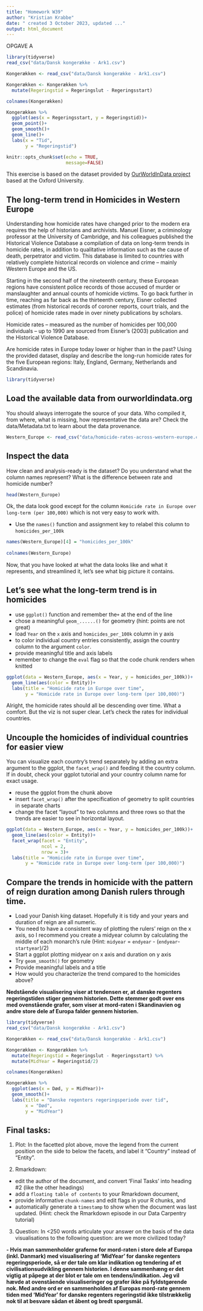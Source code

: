 ```yaml
---
title: "Homework W39"
author: "Kristian Krabbe"
date: " created 3 October 2023, updated ..."
output: html_document
---
```

OPGAVE A
```r
library(tidyverse)
read_csv("data/Dansk kongerække - Ark1.csv")

Kongerækken <- read_csv("data/Dansk kongerække - Ark1.csv")

Kongerækken <- Kongerækken %>%
  mutate(Regeringstid = Regeringslut - Regeringsstart)

colnames(Kongerækken)

Kongerækken %>% 
  ggplot(aes(x = Regeringsstart, y = Regeringstid))+
  geom_point()+
  geom_smooth()+
  geom_line()+
  labs(x = "Tid",
       y = "Regeringstid")
```

```r
knitr::opts_chunk$set(echo = TRUE,
                      message=FALSE)
```
This exercise is based on the dataset provided by [OurWorldInData project](https://ourworldindata.org/homicides) based at the Oxford University.

## The long-term trend in Homicides in Western Europe

Understanding how homicide rates have changed prior to the modern era requires the help of historians and archivists. Manuel Eisner, a criminology professor at the University of Cambridge, and his colleagues published the Historical Violence Database \href{https://cjrc.osu.edu/research/interdisciplinary/hvd}: a compilation of data on long-term trends in homicide rates, in addition to qualitative information such as the cause of death, perpetrator and victim. This database is limited to countries with relatively complete historical records on violence and crime – mainly Western Europe and the US.

Starting in the second half of the nineteenth century, these European regions have consistent police records of those accused of murder or manslaughter and annual counts of homicide victims. To go back further in time, reaching as far back as the thirteenth century, Eisner collected estimates (from historical records of coroner reports, court trials, and the police) of homicide rates made in over ninety publications by scholars.

Homicide rates – measured as the number of homicides per 100,000 individuals – up to 1990 are sourced from Eisner’s (2003) publication and the Historical Violence Database. 

Are homicide rates in Europe today lower or higher than in the past? Using the provided dataset, display and describe the long-run homicide rates for the five European regions: Italy, England, Germany, Netherlands and Scandinavia.

```r
library(tidyverse)
```

## Load the available data from ourworldindata.org

You should always interrogate the source of your data. Who compiled it, from where, what is missing, how representative the data are? Check the data/Metadata.txt to learn about the data provenance.

```r
Western_Europe <- read_csv("data/homicide-rates-across-western-europe.csv")
```

## Inspect the data

How clean and analysis-ready is the dataset? Do you understand what the column names represent? What is the difference between rate and homicide number?

```r
head(Western_Europe)
```

Ok, the data look good except for the column `Homicide rate in Europe over long-term (per 100,000)` which is not very easy to work with.

- Use the `names()` function and assignment key to relabel this column to `homicides_per_100k` 

```r
names(Western_Europe)[4] = "homicides_per_100k" 
  
colnames(Western_Europe)
```

Now, that you have looked at what the data looks like and what it represents, and streamlined it, let's see what big picture it contains.

## Let's see what the long-term trend is in homicides

- use `ggplot()` function and remember the`+` at the end of the line
- chose a meaningful `geom_......()`  for geometry (hint: points are not great)
- load `Year` on the `x` axis and `homicides_per_100k` column in y axis
- to color individual country entries consistently, assign the country column to the argument `color`.
- provide meaningful title and axis labels
- remember to change the `eval` flag so that the code chunk renders when knitted 

```r
ggplot(data = Western_Europe, aes(x = Year, y = homicides_per_100k))+
  geom_line(aes(color = Entity))+
  labs(title = "Homicide rate in Europe over time",
       y = "Homicide rate in Europe over long-term (per 100,000)")
```
Alright, the homicide rates should all be descending over time. What a comfort. But the viz is not super clear. Let's check the rates for individual countries.

## Uncouple the homicides of individual countries for easier view

You can visualize each country's trend separately by adding an extra argument to the ggplot, the `facet_wrap()` and feeding it the country column. If in doubt, check your ggplot tutorial and your country column name for exact usage.

- reuse the ggplot from the chunk above
- insert `facet_wrap()` after the specification of geometry to split countries in separate charts
- change the facet "layout" to two columns and three rows so that the trends are easier to see in horizontal layout. 


```r
ggplot(data = Western_Europe, aes(x = Year, y = homicides_per_100k))+
  geom_line(aes(color = Entity))+
  facet_wrap(facet = "Entity",
             ncol = 2,
             nrow = 3)+
  labs(title = "Homicide rate in Europe over time",
       y = "Homicide rate in Europe over long-term (per 100,000)")
```

## Compare the trends in homicide with the pattern of reign duration among Danish rulers through time.

- Load your Danish king dataset. Hopefully it is tidy and your years and duration of reign are all numeric.
- You need to have a consistent way of plotting the rulers' reign on the x axis, so I recommend you create a midyear column by calculating the middle of each monarch's rule (Hint: `midyear` = `endyear` - (`endyear`-`startyear`)/2)
- Start a ggplot plotting midyear on x axis and duration on y axis
- Try `geom_smooth()` for geometry 
- Provide meaningful labels and a title
- How would you characterize the trend compared to the homicides above?

**Nedstående visualisering viser at tendensen er, at danske regenters regeringstiden stiger gennem historien. Dette stemmer godt over ens med ovenstående grafer, som viser at mord-raten i Skandinavien og andre store dele af Europa falder gennem historien.**
```r
library(tidyverse)
read_csv("data/Dansk kongerække - Ark1.csv")

Kongerækken <- read_csv("data/Dansk kongerække - Ark1.csv")

Kongerækken <- Kongerækken %>%
  mutate(Regeringstid = Regeringslut - Regeringsstart) %>% 
  mutate(MidYear = Regeringstid/2)

colnames(Kongerækken)

Kongerækken %>% 
  ggplot(aes(x = Død, y = MidYear))+
  geom_smooth()+
  labs(title = "Danske regenters regeringsperiode over tid",
       x = "Død",
       y = "MidYear")
```


## Final tasks:

1) Plot: In the facetted plot above, move the legend from the current position on the side to below the facets, and label it "Country" instead of "Entity".

2) Rmarkdown: 

  - edit the author of the document, and convert 'Final Tasks' into heading #2 (like the other headings) 
  - add a `floating table of contents` to your Rmarkdown document, 
  - provide informative `chunk-names` and edit flags in your R chunks, and
  - automatically generate a `timestamp` to show when the document was last updated. (Hint: check the Rmarkdown episode in our Data Carpentry tutorial)

3) Question: In <250 words articulate your answer on the basis of the data visualisations to the following question: are we more civilized today?

**- Hvis man sammenholder graferne for mord-raten i store dele af Europa (inkl. Danmark) med visualisering af 'MidYear' for danske regenters regeringsperiode, så er der tale om klar indikation og tendering af et civilisationsudvikling gennem historien. I denne sammenhæng er det vigtig at påpege at der blot er tale om en tendens/indikation. Jeg vil hævde at ovenstående visualiseringer og grafer ikke på fyldstgørende nok. 
Med andre ord er en sammenholden af Europas mord-rate gennem tiden med 'MidYear' for danske regenters regeringstid ikke tilstrækkelig nok til at besvare sådan et åbent og bredt spørgsmål.**